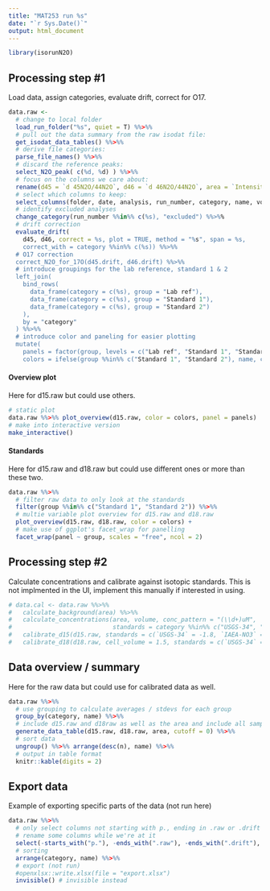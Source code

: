```yaml
---
title: "MAT253 run %s"
date: "`r Sys.Date()`"
output: html_document
---
```


```r
library(isorunN2O)
```

## Processing step #1

Load data, assign categories, evaluate drift, correct for O17.

```r
data.raw <- 
  # change to local folder
  load_run_folder("%s", quiet = T) %%>%%
  # pull out the data summary from the raw isodat file:
  get_isodat_data_tables() %%>%% 
  # derive file categories:
  parse_file_names() %%>%% 
  # discard the reference peaks:
  select_N2O_peak( c(%d, %d) ) %%>%% 
  # focus on the columns we care about:
  rename(d45 = `d 45N2O/44N2O`, d46 = `d 46N2O/44N2O`, area = `Intensity All`) %%>%%
  # select which columns to keep:
  select_columns(folder, date, analysis, run_number, category, name, volume, area, d45, d46, quiet = TRUE) %%>%%
  # identify excluded analyses
  change_category(run_number %%in%% c(%s), "excluded") %%>%%
  # drift correction 
  evaluate_drift(
    d45, d46, correct = %s, plot = TRUE, method = "%s", span = %s,
    correct_with = category %%in%% c(%s)) %%>%%
  # O17 correction
  correct_N2O_for_17O(d45.drift, d46.drift) %%>%%
  # introduce groupings for the lab reference, standard 1 & 2
  left_join(
    bind_rows(
      data_frame(category = c(%s), group = "Lab ref"),
      data_frame(category = c(%s), group = "Standard 1"),
      data_frame(category = c(%s), group = "Standard 2")
    ),
    by = "category"
  ) %%>%% 
  # introduce color and paneling for easier plotting
  mutate(
    panels = factor(group, levels = c("Lab ref", "Standard 1", "Standard 2")),
    colors = ifelse(group %%in%% c("Standard 1", "Standard 2"), name, category))
```

#### Overview plot

Here for d15.raw but could use others.

```r
# static plot
data.raw %%>%% plot_overview(d15.raw, color = colors, panel = panels)
# make into interactive version
make_interactive() 
```

#### Standards

Here for d15.raw and d18.raw but could use different ones or more than these two.

```r
data.raw %%>%% 
  # filter raw data to only look at the standards
  filter(group %%in%% c("Standard 1", "Standard 2")) %%>%% 
  # multie variable plot overview for d15.raw and d18.raw
  plot_overview(d15.raw, d18.raw, color = colors) + 
  # make use of ggplot's facet_wrap for panelling
  facet_wrap(panel ~ group, scales = "free", ncol = 2)
```

## Processing step #2

Calculate concentrations and calibrate against isotopic standards. This is not implmented in the UI, implement this manually if interested in using.

```r
# data.cal <- data.raw %%>%% 
#   calculate_background(area) %%>%%
#   calculate_concentrations(area, volume, conc_pattern = "(\\d+)uM", 
#                            standards = category %%in%% c("USGS-34", "IAEA-NO3")) %%>%% 
#   calibrate_d15(d15.raw, standards = c(`USGS-34` = -1.8, `IAEA-NO3` = 4.7)) %%>%%
#   calibrate_d18(d18.raw, cell_volume = 1.5, standards = c(`USGS-34` = -27.93, `IAEA-NO3` = 25.61))
```

## Data overview / summary

Here for the raw data but could use for calibrated data as well.

```r
data.raw %%>%%
  # use grouping to calculate averages / stdevs for each group
  group_by(category, name) %%>%%
  # include d15.raw and d18raw as well as the area and include all samples
  generate_data_table(d15.raw, d18.raw, area, cutoff = 0) %%>%%
  # sort data
  ungroup() %%>%% arrange(desc(n), name) %%>%%
  # output in table format
  knitr::kable(digits = 2)
```

## Export data

Example of exporting specific parts of the data (not run here)

```r
data.raw %%>%% 
  # only select columns not starting with p., ending in .raw or .drift and 
  # rename some columns while we're at it
  select(-starts_with("p."), -ends_with(".raw"), -ends_with(".drift"), d15 = d15.raw, d18 = d18.raw) %%>%%
  # sorting
  arrange(category, name) %%>%%
  # export (not run)
  #openxlsx::write.xlsx(file = "export.xlsx")
  invisible() # invisible instead
```





